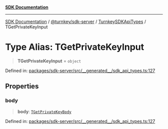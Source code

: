 [**SDK Documentation**](../../../../../README.mdx)

***

[SDK Documentation](../../../../../packages.mdx) / [@turnkey/sdk-server](../../../README.mdx) / [TurnkeySDKApiTypes](../README.mdx) / TGetPrivateKeyInput

# Type Alias: TGetPrivateKeyInput

> **TGetPrivateKeyInput** = `object`

Defined in: [packages/sdk-server/src/\_\_generated\_\_/sdk\_api\_types.ts:127](https://github.com/tkhq/sdk/blob/e1b1a69bdd608320aaf03cc2dbbf68dc0c52b28d/packages/sdk-server/src/__generated__/sdk_api_types.ts#L127)

## Properties

### body

> **body**: [`TGetPrivateKeyBody`](TGetPrivateKeyBody.mdx)

Defined in: [packages/sdk-server/src/\_\_generated\_\_/sdk\_api\_types.ts:127](https://github.com/tkhq/sdk/blob/e1b1a69bdd608320aaf03cc2dbbf68dc0c52b28d/packages/sdk-server/src/__generated__/sdk_api_types.ts#L127)
